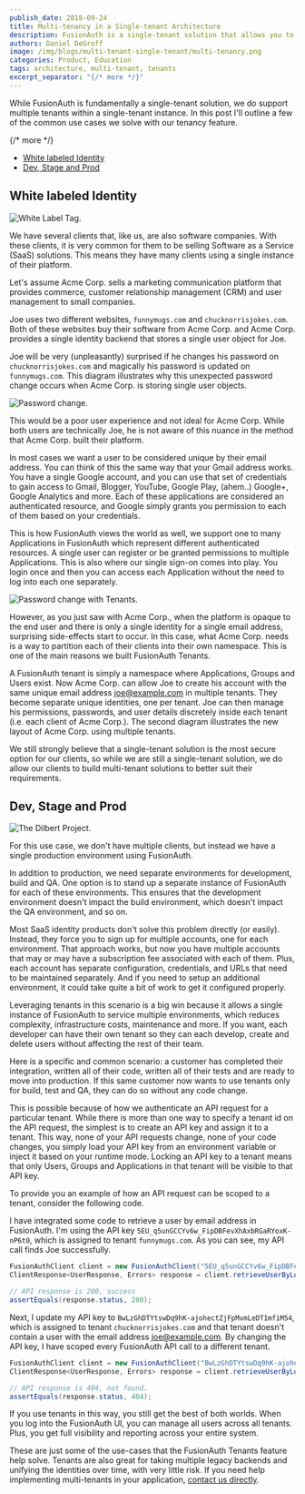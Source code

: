 ```yaml
---
publish_date: 2018-09-24 
title: Multi-tenancy in a Single-tenant Architecture
description: FusionAuth is a single-tenant solution that allows you to control multiple tenants within your instance.
authors: Daniel DeGroff
image: /img/blogs/multi-tenant-single-tenant/multi-tenancy.png
categories: Product, Education
tags: architecture, multi-tenant, tenants
excerpt_separator: "{/* more */}"
---
```


While FusionAuth is fundamentally a single-tenant solution, we do support multiple tenants within a single-tenant instance. In this post I'll outline a few of the common use cases we solve with our tenancy feature.

{/* more */}

* [White labeled Identity](#white-labeled-identity)
* [Dev, Stage and Prod](#dev-stage-and-prod)

## White labeled Identity

![White Label Tag.](/img/blogs/multi-tenant-single-tenant/white-label.png)

We have several clients that, like us, are also software companies. With these clients, it is very common for them to be selling Software as a Service (SaaS) solutions. This means they have many clients using a single instance of their platform.

Let's assume Acme Corp. sells a marketing communication platform that provides commerce, customer relationship management (CRM) and user management to small companies.  

Joe uses two different websites, `funnymugs.com` and `chucknorrisjokes.com`. Both of these websites buy their software from Acme Corp. and Acme Corp. provides a single identity backend that stores a single user object for Joe.

Joe will be very (unpleasantly) surprised if he changes his password on `chucknorrisjokes.com` and magically his password is updated on `funnymugs.com`. This diagram illustrates why this unexpected password change occurs when Acme Corp. is storing single user objects.

![Password change.](/img/blogs/multi-tenant-single-tenant/password-change-tenants.png)

This would be a poor user experience and not ideal for Acme Corp. While both users are technically Joe, he is not aware of this nuance in the method that Acme Corp. built their platform.

In most cases we want a user to be considered unique by their email address. You can think of this the same way that your Gmail address works. You have a single Google account, and you can use that set of credentials to gain access to Gmail, Blogger, YouTube, Google Play, (ahem..) Google+, Google Analytics and more. Each of these applications are considered an authenticated resource, and Google simply grants you permission to each of them based on your credentials.

This is how FusionAuth views the world as well, we support one to many Applications in FusionAuth which represent different authenticated resources. A single user can register or be granted permissions to multiple Applications. This is also where our single sign-on comes into play. You login once and then you can access each Application without the need to log into each one separately.  

![Password change with Tenants.](/img/blogs/multi-tenant-single-tenant/password-change-multi-tenant.png)

However, as you just saw with Acme Corp., when the platform is opaque to the end user and there is only a single identity for a single email address, surprising side-effects start to occur. In this case, what Acme Corp. needs is a way to partition each of their clients into their own namespace. This is one of the main reasons we built FusionAuth Tenants.

A FusionAuth tenant is simply a namespace where Applications, Groups and Users exist. Now Acme Corp. can allow Joe to create his account with the same unique email address <InlineFieldValue>joe@example.com</InlineFieldValue> in multiple tenants. They become separate unique identities, one per tenant. Joe can then manage his permissions, passwords, and user details discretely inside each tenant (i.e. each client of Acme Corp.). The second diagram illustrates the new layout of Acme Corp. using multiple tenants.

We still strongly believe that a single-tenant solution is the most secure option for our clients, so while we are still a single-tenant solution, we do allow our clients to build multi-tenant solutions to better suit their requirements.


## Dev, Stage and Prod

![The Dilbert Project.](/img/blogs/multi-tenant-single-tenant/dilbert-project.png)

For this use case, we don't have multiple clients, but instead we have a single production environment using FusionAuth.

In addition to production, we need separate environments for development, build and QA. One option is to stand up a separate instance of FusionAuth for each of these environments. This ensures that the development environment doesn't impact the build environment, which doesn't impact the QA environment, and so on.

Most SaaS identity products don't solve this problem directly (or easily). Instead, they force you to sign up for multiple accounts, one for each environment. That approach works, but now you have multiple accounts that may or may have a subscription fee associated with each of them. Plus, each account has separate configuration, credentials, and URLs that need to be maintained separately. And if you need to setup an additional environment, it could take quite a bit of work to get it configured properly.

Leveraging tenants in this scenario is a big win because it allows a single instance of FusionAuth to service multiple environments, which reduces complexity, infrastructure costs, maintenance and more. If you want, each developer can have their own tenant so they can each develop, create and delete users without affecting the rest of their team.

Here is a specific and common scenario: a customer has completed their integration, written all of their code, written all of their tests and are ready to move into production. If this same customer now wants to use tenants only for build, test and QA, they can do so without any code change.

This is possible because of how we authenticate an API request for a particular tenant. While there is more than one way to specify a tenant id on the API request, the simplest is to create an API key and assign it to a tenant. This way, none of your API requests change, none of your code changes, you simply load your API key from an environment variable or inject it based on your runtime mode. Locking an API key to a tenant means that only Users, Groups and Applications in that tenant will be visible to that API key.

To provide you an example of how an API request can be scoped to a tenant, consider the following code.

I have integrated some code to retrieve a user by email address in FusionAuth. I'm using the API key `5EU_q5unGCCYv6w_FipDBFevXhAxbRGaRYoxK-nP6t0`, which is assigned to tenant `funnymugs.com`. As you can see, my API call finds Joe successfully.

```java
FusionAuthClient client = new FusionAuthClient("5EU_q5unGCCYv6w_FipDBFevXhAxbRGaRYoxK-nP6t0", "http://localhost:9011");
ClientResponse<UserResponse, Errors> response = client.retrieveUserByLoginId("joe@example.com");

// API response is 200, success
assertEquals(response.status, 200);
```

Next, I update my API key to `BwLzGhDTYtswDq9hK-ajohectZjFpMvmLeDT1mfiM54`, which is assigned to tenant `chucknorrisjokes.com` and that tenant doesn't contain a user with the email address <InlineFieldValue>joe@example.com</InlineFieldValue>. By changing the API key, I have scoped every FusionAuth API call to a different tenant.

```java
FusionAuthClient client = new FusionAuthClient("BwLzGhDTYtswDq9hK-ajohectZjFpMvmLeDT1mfiM54", "http://localhost:9011");
ClientResponse<UserResponse, Errors> response = client.retrieveUserByLoginId("joe@example.com");

// API response is 404, not found.
assertEquals(response.status, 404);
```

If you use tenants in this way, you still get the best of both worlds. When you log into the FusionAuth UI, you can manage all users across all tenants. Plus, you get full visibility and reporting across your entire system.

These are just some of the use-cases that the FusionAuth Tenants feature help solve. Tenants are also great for taking multiple legacy backends and unifying the identities over time, with very little risk. If you need help implementing multi-tenants in your application, [contact us directly](/contact).  
